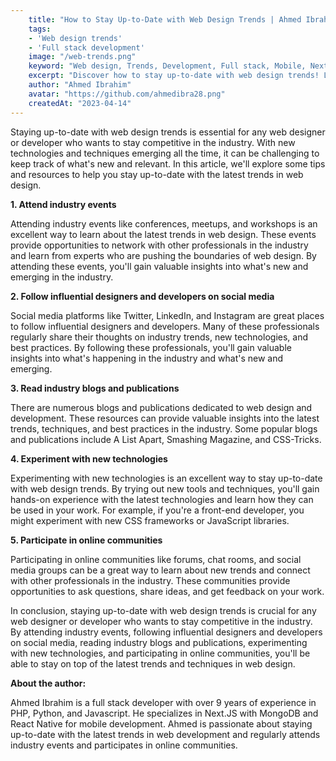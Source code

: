 ```yaml
---
    title: "How to Stay Up-to-Date with Web Design Trends | Ahmed Ibrahim"
    tags: 
    - 'Web design trends'
    - 'Full stack development'
    image: "/web-trends.png"
    keyword: "Web design, Trends, Development, Full stack, Mobile, Next.JS, React Native, PHP, Python, JavaScript, Industry events, Social media, Online communities, Best practices, Techniques, Tools, Skills, Knowledge, Learning, Innovation, Networking, Tips, Resources, Experience, Professionals, Influential designers, Publications, Blogs, Conferences, Meetups, Workshops, CSS frameworks, JavaScript libraries, Front-end development, Back-end development, User experience, User interface "
    excerpt: "Discover how to stay up-to-date with web design trends! Learn tips and resources to keep your skills and knowledge current as a web developer."
    author: "Ahmed Ibrahim"
    avatar: "https://github.com/ahmedibra28.png"
    createdAt: "2023-04-14"
---
```


Staying up-to-date with web design trends is essential for any web designer or developer who wants to stay competitive in the industry. With new technologies and techniques emerging all the time, it can be challenging to keep track of what's new and relevant. In this article, we'll explore some tips and resources to help you stay up-to-date with the latest trends in web design.

**1. Attend industry events**

Attending industry events like conferences, meetups, and workshops is an excellent way to learn about the latest trends in web design. These events provide opportunities to network with other professionals in the industry and learn from experts who are pushing the boundaries of web design. By attending these events, you'll gain valuable insights into what's new and emerging in the industry.

**2. Follow influential designers and developers on social media**

Social media platforms like Twitter, LinkedIn, and Instagram are great places to follow influential designers and developers. Many of these professionals regularly share their thoughts on industry trends, new technologies, and best practices. By following these professionals, you'll gain valuable insights into what's happening in the industry and what's new and emerging.

**3. Read industry blogs and publications**

There are numerous blogs and publications dedicated to web design and development. These resources can provide valuable insights into the latest trends, techniques, and best practices in the industry. Some popular blogs and publications include A List Apart, Smashing Magazine, and CSS-Tricks.

**4. Experiment with new technologies**

Experimenting with new technologies is an excellent way to stay up-to-date with web design trends. By trying out new tools and techniques, you'll gain hands-on experience with the latest technologies and learn how they can be used in your work. For example, if you're a front-end developer, you might experiment with new CSS frameworks or JavaScript libraries.

**5. Participate in online communities**

Participating in online communities like forums, chat rooms, and social media groups can be a great way to learn about new trends and connect with other professionals in the industry. These communities provide opportunities to ask questions, share ideas, and get feedback on your work.

In conclusion, staying up-to-date with web design trends is crucial for any web designer or developer who wants to stay competitive in the industry. By attending industry events, following influential designers and developers on social media, reading industry blogs and publications, experimenting with new technologies, and participating in online communities, you'll be able to stay on top of the latest trends and techniques in web design.

**About the author:**

Ahmed Ibrahim is a full stack developer with over 9 years of experience in PHP, Python, and Javascript. He specializes in Next.JS with MongoDB and React Native for mobile development. Ahmed is passionate about staying up-to-date with the latest trends in web development and regularly attends industry events and participates in online communities.

